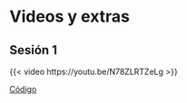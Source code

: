 # Videos y extras {.unnumbered}


## Sesión 1

{{< video https://youtu.be/N78ZLRTZeLg >}}

[Código](https://www.dropbox.com/scl/fi/j96hysuu47ykxh5ddk462/P1.R?rlkey=8n104fshanlb3gp6ihmdtxc25&dl=0)

